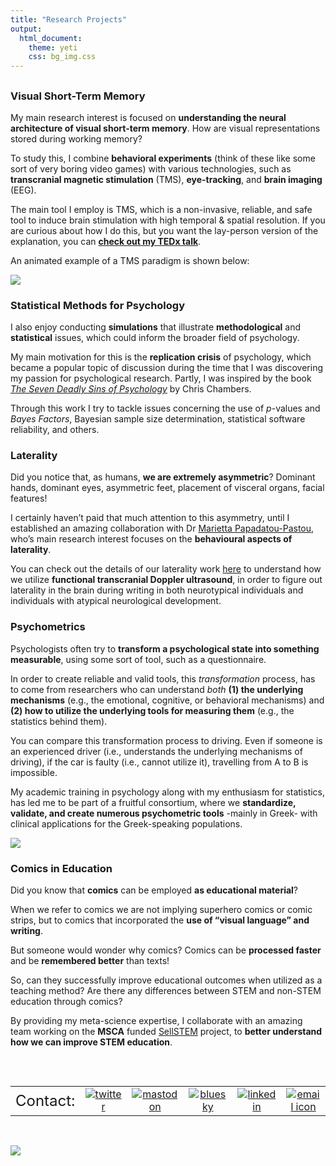 ```yaml
---
title: "Research Projects"
output:
  html_document:
    theme: yeti
    css: bg_img.css
---
```



##  {.tabset .tabset-dropdown} 
### Visual Short-Term Memory
My main research interest is focused on **understanding the neural architecture of visual short-term memory**. How are visual representations stored during working memory?

To study this, I combine **behavioral experiments** (think of these like some sort of very boring video games) with various technologies, such as **transcranial magnetic stimulation** (TMS), **eye-tracking**, and **brain imaging** (EEG). 

The main tool I employ is TMS, which is a non-invasive, reliable, and safe tool to induce brain stimulation with high temporal & spatial resolution. If you are curious about how I do this, but you want the lay-person version of the explanation, you can [**check out my TEDx talk**](https://www.ted.com/talks/phivos_phylactou_beyond_what_our_eyes_perceive "Beyond what our Eyes Perceive").

An animated example of a TMS paradigm is shown below:

<img align="center" src="/files/TMS_example.gif">

### Statistical Methods for Psychology
I also enjoy conducting **simulations** that illustrate **methodological** and **statistical** issues, which could inform the broader field of psychology.

My main motivation for this is the **replication crisis** of psychology, which became a popular topic of discussion during the time that I was discovering my passion for psychological research. Partly, I was inspired by the book [*The Seven Deadly Sins of Psychology*](https://books.google.com.cy/books/about/The_Seven_Deadly_Sins_of_Psychology.html?id=fPqVDwAAQBAJ&redir_esc=y) by Chris Chambers.

Through this work I try to tackle issues concerning the use of *p*-values and *Bayes Factors*, Bayesian sample size determination, statistical software reliability, and others.


### Laterality
Did you notice that, as humans, **we are extremely asymmetric**?
Dominant hands, dominant eyes, asymmetric feet, placement of visceral organs, facial features!

I certainly haven't paid that much attention to this asymmetry, until I established an amazing collaboration with Dr [Marietta Papadatou-Pastou](https://www.mpapadatoupastou.com/#info), who's main research interest focuses on the **behavioural aspects of laterality**. 

You can check out the details of our laterality work [here](https://www.mpapadatoupastou.com/project/laterality/) to understand how we utilize **functional transcranial Doppler ultrasound**, in order to figure out laterality in the brain during writing in both neurotypical individuals and individuals with atypical neurological development.  

### Psychometrics
Psychologists often try to **transform a psychological state into something measurable**, using some sort of tool, such as a questionnaire.

In order to create reliable and valid tools, this *transformation* process, has to come from researchers who can understand *both* **(1) the underlying mechanisms** (e.g., the emotional, cognitive, or behavioral mechanisms) and **(2) how to utilize the underlying tools for measuring them** (e.g., the statistics behind them).

You can compare this transformation process to driving. 
Even if someone is an experienced driver (i.e., understands the underlying mechanisms of driving), if the car is faulty (i.e., cannot utilize it), travelling from A to B is impossible.

My academic training in psychology along with my enthusiasm for statistics, has led me to be part of a fruitful consortium, where we **standardize, validate, and create numerous psychometric tools** -mainly in Greek- with clinical applications for the Greek-speaking populations.

<img align="center" src="/files/psychometrics.png">

### Comics in Education
Did you know that **comics** can be employed **as educational material**? 

When we refer to comics we are not implying superhero comics or comic strips, but to comics that incorporated the **use of “visual language” and writing**. 

But someone would wonder why comics?
Comics can be **processed faster** and be **remembered better** than texts!

So, can they successfully improve educational outcomes when utilized as a teaching method? Are there any differences between STEM and non-STEM education through comics? 

By providing my meta-science expertise, I collaborate with an amazing team working on the **MSCA** funded [SellSTEM](https://sellstem.eu) project, to **better understand how we can improve STEM education**.


##


<br>

|         |        |        |        |        |        |
|--------:|:------:|:------:|:------:|:------:|:------:|  
|<font size="5">Contact:|[![twitter](/files/twitterLogo.png)](https://twitter.com/phivph)|[![mastodon](/files/mastodonLogo.png)](https://mastodon.social/@phivph)|[![bluesky](/files/blueskyLogo.png)](https://bsky.app/profile/phivph.bsky.social)|[![linkedin](/files/linkedInLogo.png)](https://www.linkedin.com/in/phivos-phylactou-137113176/)|[![email icon](/files/emailLogo.png)](mailto:pp.phylactou@edu.cut.ac.cy)|

<br>

<img align="center" src="/files/mylogo_long.png">


